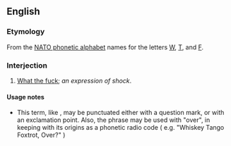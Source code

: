 ==English==

===Etymology===
From the [[w:NATO phonetic alphabet|NATO phonetic alphabet]] names for the letters [[W]], [[T]], and [[F]].

===Interjection===
{{en-interj|pos=[[whiskey]] [[tango]] [[foxtrot]]}}

# {{euphemism}} [[what the fuck|What the fuck]]; ''an expression of shock''.

====Usage notes====
* This term, like {{term|what the fuck}}, may be punctuated either with a question mark, or with an exclamation point. Also, the phrase may be used with "over", in keeping with its origins as a phonetic radio code ( e.g. "Whiskey Tango Foxtrot, Over?" )